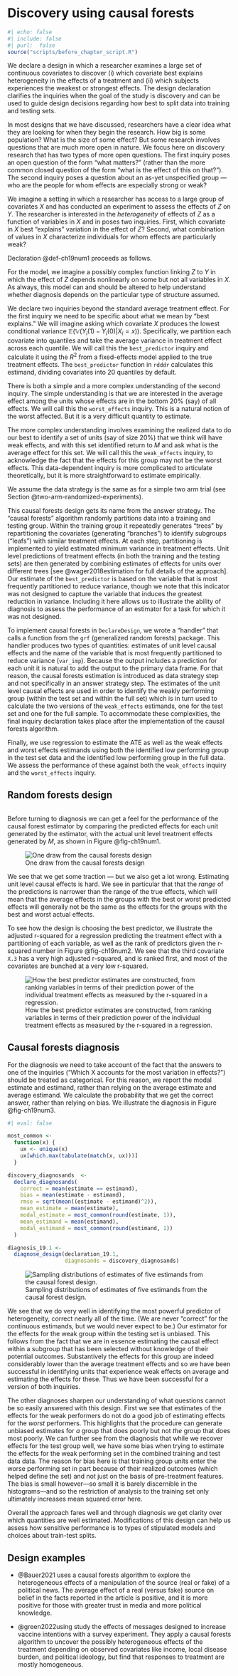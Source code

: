 # Discovery using causal forests {.unnumbered}

```r
#| echo: false
#| include: false
#| purl:  false
source("scripts/before_chapter_script.R")
```

:::: {.ddbox}
We declare a design in which a researcher examines a large set of continuous covariates to discover (i) which covariate best explains heterogeneity in the effects of a treatment and (ii) which subjects experiences the weakest or strongest effects. The design declaration clarifies the inquiries when the goal of the study is discovery and can be used to guide design decisions regarding how best to split data into training and testing sets.  
::::

In most designs that we have discussed, researchers have a clear idea what they are looking for when they begin the research. How big is some population? What is the size of some effect? But some research involves questions that are much more open in nature. We focus here on discovery research that has two types of more open questions. The first inquiry poses an open question of the form "what matters?" (rather than the more common closed question of the form "what is the effect of this on that?"). The second inquiry poses a question about an as-yet unspecified group --- who are the people for whom effects are especially strong or weak?

We imagine a setting in which a researcher has access to a large group of covariates $X$ and has conducted an experiment to assess the effects of $Z$ on $Y$. The researcher is interested in the *heterogeneity* of effects of $Z$ as a function of variables in $X$ and in poses two inquiries. First, which covariate in $X$ best "explains" variation in the effect of $Z$? Second, what combination of values in $X$ characterize individuals for whom effects are particularly weak?

Declaration @def-ch19num1 proceeds as follows. 

For the model, we imagine a possibly complex function linking $Z$ to $Y$ in which the effect of $Z$ depends nonlinearly on some but not all variables in $X$. As always, this model can and should be altered to help understand whether diagnosis depends on the particular type of structure assumed. 

We declare two inquiries beyond the standard average treatment effect. For the first inquiry we need to be specific about what we mean by "best explains." We will imagine asking which covariate $X$ produces the lowest conditional variance $\mathbb{E}(\mathbb{V}(Y_i(1)- Y_i(0)|X_i = x))$. Specifically, we partition each covariate into quantiles and take the average variance in treatment effect across each quantile. We will call this the `best_predictor` inquiry and calculate it using the $R^2$ from a fixed-effects model applied to the true treatment effects. The `best_predictor` function in `rdddr` calculates this estimand, dividing covariates into 20 quantiles by default.

There is both a simple and a more complex understanding of the second inquiry. The simple understanding is that we are interested in the average effect among the units whose effects are in the bottom 20% (say) of all effects. We will call this the `worst_effects` inquiry. This is a natural notion of the worst affected. But it is a very difficult quantity to estimate. 

The more complex understanding involves examining the realized data to do our best to identify a set of units (say of size 20%) that we think will have weak effects, and with this set identified return to *M* and ask what is the average effect for this set. We will call this the `weak_effects` inquiry, to acknowledge the fact that the effects for this group may not be the worst effects. This data-dependent inquiry is more complicated to articulate theoretically, but it is more straightforward to estimate empirically. 

We assume the data strategy is the same as for a simple two arm trial (see Section @two-arm-randomized-experiments). 

This causal forests design gets its name from the answer strategy. The "causal forests" algorithm randomly partitions data into a training and testing group. Within the training group it repeatedly generates "trees" by repartitioning the covariates (generating "branches") to identify subgroups  ("leafs") with similar treatment effects. At each step, partitioning is implemented to yield estimated minimum variance in treatment effects. Unit level predictions of treatment effects (in both the training and the testing sets) are then generated by combining estimates of effects for units over different trees [see @wager2018estimation for full details of the approach]. Our estimate of the `best_predictor` is based on the variable that is most frequently partitioned to reduce variance, though we note that this indicator was not designed to capture the variable that induces the greatest reduction in variance. Including it here allows us to illustrate the ability of diagnosis to assess the performance of an estimator for a task for which it was not designed.

To implement causal forests in `DeclareDesign`, we wrote a "handler" that calls a function from the `grf` (generalized random forests) package. This handler produces two types of quantities: estimates of unit level causal effects and the name of the variable that is most frequently partitioned to reduce variance (`var_imp`). Because the output includes a prediction for each unit it is natural to add the output to the primary data frame. For that reason, the causal forests estimation is introduced as data strategy step and not specifically in an answer strategy step. The estimates of the unit level causal effects are used in order to identify the weakly performing group (within the test set and within the full set) which is in turn used to calculate the two versions of the `weak_effects` estimands, one for the test set and one for the full sample. To accommodate these complexities, the final inquiry declaration takes place after the implementation of the causal forests algorithm.

Finally, we use regression to estimate the ATE as well as the weak effects and worst effects estimands using both the identified low performing group in the test set data and the identified low performing group in the full data. We assess the performance of these against both the `weak_effects` inquiry and the `worst_effects` inquiry. 

::: {#def-ch19num1} 

## Random forests design

```r
```

:::

Before turning to diagnosis we can get a feel for the performance of the causal forest estimator by comparing the predicted effects for each unit generated by the estimator, with the actual unit level treatment effects generated by *M*, as shown in Figure @fig-ch19num1.

![One draw from the causal forests design](/figures/figure-19-1){#fig-ch19num1}

We see that we get some traction --- but we also get a lot wrong. Estimating unit level causal effects is hard. We see in particular that that the *range* of the predictions is narrower than the range of the true effects, which will mean that the average effects in the groups with the best or worst predicted effects will generally not be the same as the effects for the groups with the best and worst actual effects.

To see how the design is choosing the best predictor, we illustrate the adjusted r-squared for a regression predicting the treatment effect with a partitioning of each variable, as well as the rank of predictors given the r-squared number in Figure @fig-ch19num2. We see that the third covariate `X.3` has a very high adjusted r-squared, and is ranked first, and most of the covariates are bunched at a very low r-squared.  

![How the best predictor estimates are constructed, from ranking variables in terms of their prediction power of the individual treatment effects as measured by the r-squared in a regression.](/figures/figure-19-2){#fig-ch19num2}

::: {#lem-ch19num1} 

## Causal forests diagnosis

For the diagnosis we need to take account of the fact that the answers to one of the inquiries ("Which X accounts for the most variation in effects?") should be treated as categorical. For this reason, we report the modal estimate and estimand, rather than relying on the average estimate and average estimand. We calculate the probability that we get the correct answer, rather than relying on bias. We illustrate the diagnosis in Figure @fig-ch19num3.

```r
#| eval: false

most_common <- 
  function(x) {
    ux <- unique(x)
    ux[which.max(tabulate(match(x, ux)))]
  }

discovery_diagnosands  <- 
  declare_diagnosands(
    correct = mean(estimate == estimand),
    bias = mean(estimate - estimand),
    rmse = sqrt(mean((estimate - estimand)^2)),
    mean_estimate = mean(estimate),
    modal_estimate = most_common(round(estimate, 1)),
    mean_estimand = mean(estimand),
    modal_estimand = most_common(round(estimand, 1))
  )

diagnosis_19.1 <- 
  diagnose_design(declaration_19.1, 
                  diagnosands = discovery_diagnosands) 

```

![Sampling distributions of estimates of five estimands from the causal forest design.](/figures/figure-19-3){#fig-ch19num3}

We see that we do very well in identifying the most powerful predictor of heterogeneity, correct nearly all of the time. (We are never "correct" for the continuous estimands, but we would never expect to be.)  Our estimator for the effects for the weak group within the testing set is unbiased. This follows from the fact that we are in essence estimating the causal effect within a subgroup that has been selected without knowledge of their potential outcomes. Substantively the effects for this group are indeed considerably lower than the average treatment effects and so we have been successful in identifying units that experience weak effects on average and estimating the effects for these. Thus we have been successful for a version of both inquiries.

The other diagnoses sharpen our understanding of what questions cannot be so easily answered with this design. First we see that estimates of the effects for the weak performers do not do a good job of estimating effects for the *worst* performers. This highlights that the procedure can generate unbiased estimates for *a* group that does poorly but not *the* group that does most poorly. We can further see from the diagnosis that while we recover effects for the test group well, we have some bias when trying to estimate the effects for the weak performing set in the combined training and test data data. The reason for bias here is that training group units enter the worse performing set in part because of their realized outcomes (which helped define the set) and not just on the basis of pre-treatment features. The bias is small however---so small it is barely discernible in the histograms---and so the restriction of analysis to the training set only ultimately increases mean squared error here. 

Overall the approach fares well and through diagnosis we get clarity over which quantities are well estimated. Modifications of this design can help us assess how sensitive performance is to types of stipulated models and choices about train-test splits.

:::

## Design examples

- @Bauer2021 uses a causal forests algorithm to explore the heterogeneous effects of a manipulation of the source (real or fake) of a political news. The average effect of a real (versus fake) source on belief in the facts reported in the article is positive, and it is more positive for those with greater trust in media and more political knowledge. 

- @green2022using study the effects of messages designed to increase vaccine intentions with a survey experiment. They apply a causal forests algorithm to uncover the possibly heterogeneous effects of the treatment depending on observed covariates like income, local disease burden, and political ideology, but find that responses to treatment are mostly homogeneous.
